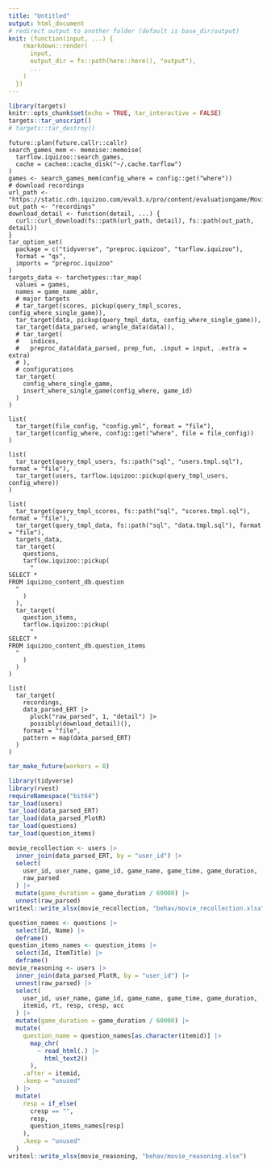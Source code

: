 ```yaml
---
title: "Untitled"
output: html_document
# redirect output to another folder (default is base_dir/output)
knit: (function(input, ...) {
    rmarkdown::render(
      input,
      output_dir = fs::path(here::here(), "output"),
      ...
    )
  })
---
```


```r
library(targets)
knitr::opts_chunk$set(echo = TRUE, tar_interactive = FALSE)
targets::tar_unscript()
# targets::tar_destroy()
```

```targets
future::plan(future.callr::callr)
search_games_mem <- memoise::memoise(
  tarflow.iquizoo::search_games,
  cache = cachem::cache_disk("~/.cache.tarflow")
)
games <- search_games_mem(config_where = config::get("where"))
# download recordings
url_path <- "https://static.cdn.iquizoo.com/eval3.x/pro/content/evaluationgame/MovieRecallTask"
out_path <- "recordings"
download_detail <- function(detail, ...) {
  curl::curl_download(fs::path(url_path, detail), fs::path(out_path, detail))
}
tar_option_set(
  package = c("tidyverse", "preproc.iquizoo", "tarflow.iquizoo"),
  format = "qs",
  imports = "preproc.iquizoo"
)
targets_data <- tarchetypes::tar_map(
  values = games,
  names = game_name_abbr,
  # major targets
  # tar_target(scores, pickup(query_tmpl_scores, config_where_single_game)),
  tar_target(data, pickup(query_tmpl_data, config_where_single_game)),
  tar_target(data_parsed, wrangle_data(data)),
  # tar_target(
  #   indices,
  #   preproc_data(data_parsed, prep_fun, .input = input, .extra = extra)
  # ),
  # configurations
  tar_target(
    config_where_single_game,
    insert_where_single_game(config_where, game_id)
  )
)
```

```targets
list(
  tar_target(file_config, "config.yml", format = "file"),
  tar_target(config_where, config::get("where", file = file_config))
)
```

```targets
list(
  tar_target(query_tmpl_users, fs::path("sql", "users.tmpl.sql"), format = "file"),
  tar_target(users, tarflow.iquizoo::pickup(query_tmpl_users, config_where))
)
```

```targets
list(
  tar_target(query_tmpl_scores, fs::path("sql", "scores.tmpl.sql"), format = "file"),
  tar_target(query_tmpl_data, fs::path("sql", "data.tmpl.sql"), format = "file"),
  targets_data,
  tar_target(
    questions,
    tarflow.iquizoo::pickup(
      "
SELECT *
FROM iquizoo_content_db.question
  "
    )
  ),
  tar_target(
    question_items,
    tarflow.iquizoo::pickup(
      "
SELECT *
FROM iquizoo_content_db.question_items
  "
    )
  )
)
```

```targets
list(
  tar_target(
    recordings,
    data_parsed_ERT |>
      pluck("raw_parsed", 1, "detail") |>
      possibly(download_detail)(),
    format = "file",
    pattern = map(data_parsed_ERT)
  )
)
```

```r
tar_make_future(workers = 8)
```

```r
library(tidyverse)
library(rvest)
requireNamespace("bit64")
tar_load(users)
tar_load(data_parsed_ERT)
tar_load(data_parsed_PlotR)
tar_load(questions)
tar_load(question_items)
```

```r
movie_recollection <- users |>
  inner_join(data_parsed_ERT, by = "user_id") |>
  select(
    user_id, user_name, game_id, game_name, game_time, game_duration, 
    raw_parsed
  ) |>
  mutate(game_duration = game_duration / 60000) |>
  unnest(raw_parsed)
writexl::write_xlsx(movie_recollection, "behav/movie_recollection.xlsx")
```

```r
question_names <- questions |>
  select(Id, Name) |>
  deframe()
question_items_names <- question_items |>
  select(Id, ItemTitle) |>
  deframe()
movie_reasoning <- users |>
  inner_join(data_parsed_PlotR, by = "user_id") |>
  unnest(raw_parsed) |>
  select(
    user_id, user_name, game_id, game_name, game_time, game_duration,
    itemid, rt, resp, cresp, acc
  ) |>
  mutate(game_duration = game_duration / 60000) |>
  mutate(
    question_name = question_names[as.character(itemid)] |>
      map_chr(
        ~ read_html(.) |>
          html_text2()
      ),
    .after = itemid,
    .keep = "unused"
  ) |>
  mutate(
    resp = if_else(
      cresp == "",
      resp,
      question_items_names[resp]
    ),
    .keep = "unused"
  )
writexl::write_xlsx(movie_reasoning, "behav/movie_reasoning.xlsx")
```
